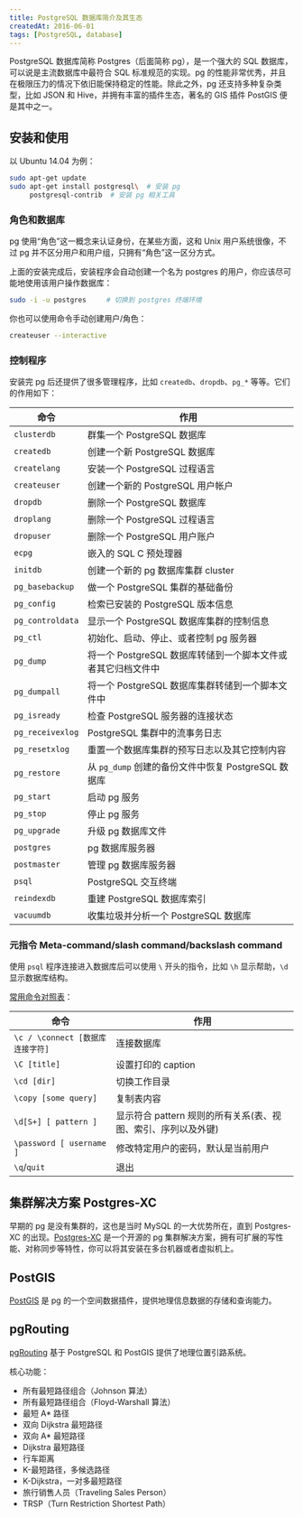 ```yaml
---
title: PostgreSQL 数据库简介及其生态
createdAt: 2016-06-01
tags: [PostgreSQL, database]
---
```


PostgreSQL 数据库简称 Postgres（后面简称 pg），是一个强大的 SQL 数据库，可以说是主流数据库中最符合 SQL 标准规范的实现。pg 的性能非常优秀，并且在极限压力的情况下依旧能保持稳定的性能。除此之外，pg 还支持多种复杂类型，比如 JSON 和 Hive，并拥有丰富的插件生态，著名的 GIS 插件 PostGIS 便是其中之一。

## 安装和使用

以 Ubuntu 14.04 为例：

```sh
sudo apt-get update
sudo apt-get install postgresql\  # 安装 pg
     postgresql-contrib  # 安装 pg 相关工具
```

### 角色和数据库

pg 使用“角色”这一概念来认证身份，在某些方面，这和 Unix 用户系统很像，不过 pg 并不区分用户和用户组，只拥有“角色”这一区分方式。

上面的安装完成后，安装程序会自动创建一个名为 postgres 的用户，你应该尽可能地使用该用户操作数据库：

```sh
sudo -i -u postgres     # 切换到 postgres 终端环境
```

你也可以使用命令手动创建用户/角色：

```sh
createuser --interactive
```

### 控制程序

安装完 pg 后还提供了很多管理程序，比如 `createdb`、`dropdb`、`pg_*` 等等。它们的作用如下：

| 命令             | 作用                                                         |
| ---------------- | ------------------------------------------------------------ |
| `clusterdb`      | 群集一个 PostgreSQL 数据库                                   |
| `createdb`       | 创建一个新 PostgreSQL 数据库                                 |
| `createlang`     | 安装一个 PostgreSQL 过程语言                                 |
| `createuser`     | 创建一个新的 PostgreSQL 用户帐户                             |
| `dropdb`         | 删除一个 PostgreSQL 数据库                                   |
| `droplang`       | 删除一个 PostgreSQL 过程语言                                 |
| `dropuser`       | 删除一个 PostgreSQL 用户账户                                 |
| `ecpg`           | 嵌入的 SQL C 预处理器                                        |
| `initdb`         | 创建一个新的 pg 数据库集群 cluster                           |
| `pg_basebackup`  | 做一个 PostgreSQL 集群的基础备份                             |
| `pg_config`      | 检索已安装的 PostgreSQL 版本信息                             |
| `pg_controldata` | 显示一个 PostgreSQL 数据库集群的控制信息                     |
| `pg_ctl`         | 初始化、启动、停止、或者控制 pg 服务器                       |
| `pg_dump`        | 将一个 PostgreSQL 数据库转储到一个脚本文件或者其它归档文件中 |
| `pg_dumpall`     | 将一个 PostgreSQL 数据库集群转储到一个脚本文件中             |
| `pg_isready`     | 检查 PostgreSQL 服务器的连接状态                             |
| `pg_receivexlog` | PostgreSQL 集群中的流事务日志                                |
| `pg_resetxlog`   | 重置一个数据库集群的预写日志以及其它控制内容                 |
| `pg_restore`     | 从 `pg_dump` 创建的备份文件中恢复 PostgreSQL 数据库          |
| `pg_start`       | 启动 pg 服务                                                 |
| `pg_stop`        | 停止 pg 服务                                                 |
| `pg_upgrade`     | 升级 pg 数据库文件                                           |
| `postgres`       | pg 数据库服务器                                              |
| `postmaster`     | 管理 pg 数据库服务器                                         |
| `psql`           | PostgreSQL 交互终端                                          |
| `reindexdb`      | 重建 PostgreSQL 数据库索引                                   |
| `vacuumdb`       | 收集垃圾并分析一个 PostgreSQL 数据库                         |

### 元指令 Meta-command/slash command/backslash command

使用 `psql` 程序连接进入数据库后可以使用 `\` 开头的指令，比如 `\h` 显示帮助，`\d` 显示数据库结构。

[常用命令对照表](https://www.postgresql.org/docs/9.5/static/app-psql.html)：

| 命令                             | 作用                                                          |
| -------------------------------- | ------------------------------------------------------------- |
| `\c / \connect [数据库连接字符]` | 连接数据库                                                    |
| `\C [title]`                     | 设置打印的 caption                                            |
| `\cd [dir]`                      | 切换工作目录                                                  |
| `\copy [some query]`             | 复制表内容                                                    |
| `\d[S+] [ pattern ]`             | 显示符合 pattern 规则的所有关系(表、视图、索引、序列以及外键) |
| `\password [ username ]`         | 修改特定用户的密码，默认是当前用户                            |
| `\q`/`quit`                      | 退出                                                          |

## 集群解决方案 Postgres-XC

早期的 pg 是没有集群的，这也是当时 MySQL 的一大优势所在，直到 Postgres-XC 的出现。[Postgres-XC][what-pg-xc-is] 是一个开源的 pg 集群解决方案，拥有可扩展的写性能、对称同步等特性，你可以将其安装在多台机器或者虚拟机上。

## PostGIS

[PostGIS][postgis] 是 pg 的一个空间数据插件，提供地理信息数据的存储和查询能力。

## pgRouting

[pgRouting][pgrouting] 基于 PostgreSQL 和 PostGIS 提供了地理位置引路系统。

核心功能：

- 所有最短路径组合（Johnson 算法）
- 所有最短路径组合（Floyd-Warshall 算法）
- 最短 A\* 路径
- 双向 Dijkstra 最短路径
- 双向 A\* 最短路径
- Dijkstra 最短路径
- 行车距离
- K-最短路径，多候选路径
- K-Dijkstra，一对多最短路径
- 旅行销售人员（Traveling Sales Person）
- TRSP（Turn Restriction Shortest Path）

[what-pg-xc-is]: http://postgres-xc.sourceforge.net/docs/1_1/intro-whatis.html
[postgis]: http://postgis.net/
[pgrouting]: http://pgrouting.org/
